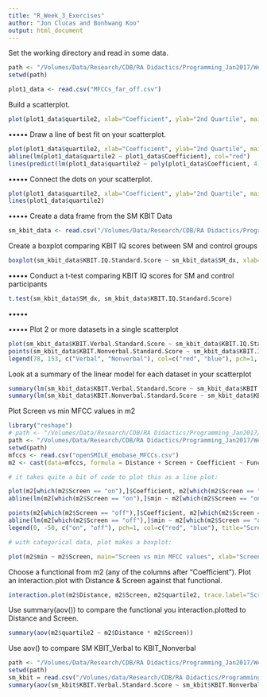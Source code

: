 ```yaml
---
title: "R_Week_3_Exercises"
author: "Jon Clucas and Bonhwang Koo"
output: html_document
---
```


Set the working directory and read in some data.
```r
path <- "/Volumes/Data/Research/CDB/RA Didactics/Programming_Jan2017/Week 3/example_csv/"
setwd(path)

plot1_data <- read.csv("MFCCs_far_off.csv")
```

Build a scatterplot.
```r
plot(plot1_data$quartile2, xlab="Coefficient", ylab="2nd Quartile", main="2nd Quartile MFCC")
```
•••••
Draw a line of best fit on your scatterplot.
```r
plot(plot1_data$quartile2, xlab="Coefficient", ylab="2nd Quartile", main="2nd Quartile MFCC")
abline(lm(plot1_data$quartile2 ~ plot1_data$Coefficient), col="red")
lines(predict(lm(plot1_data$quartile2 ~ poly(plot1_data$Coefficient, 4))), col="blue")
```
•••••
Connect the dots on your scatterplot.
```r
plot(plot1_data$quartile2, xlab="Coefficient", ylab="2nd Quartile", main="2nd Quartile MFCC")
lines(plot1_data$quartile2)
```
•••••
Create a data frame from the SM KBIT Data
```r
sm_kbit_data <- read.csv("/Volumes/Data/Research/CDB/RA Didactics/Programming_Jan2017/Week 3/example_csv/SM_EEG_KBIT.csv")
```
Create a boxplot comparing KBIT IQ scores between SM and control groups
```r
boxplot(sm_kbit_data$KBIT.IQ.Standard.Score ~ sm_kbit_data$SM_dx, xlab="SM Diagnosis", ylab="KBIT IQ Score", main="KBIT IQ Score by SM Diagnosis")
```
•••••
Conduct a t-test comparing KBIT IQ scores for SM and control participants
```r
t.test(sm_kbit_data$SM_dx, sm_kbit_data$KBIT.IQ.Standard.Score)
```
•••••

•••••
Plot 2 or more datasets in a single scatterplot
```r
plot(sm_kbit_data$KBIT.Verbal.Standard.Score ~ sm_kbit_data$KBIT.IQ.Standard.Score, xlab="KBIT IQ Score", ylab="KBIT Score", main="KBIT Verbal & Nonverbal Scores vs KBIT IQ Score", col="red")
points(sm_kbit_data$KBIT.Nonverbal.Standard.Score ~ sm_kbit_data$KBIT.IQ.Standard.Score, col="blue")
legend(78, 153, c("Verbal", "Nonverbal"), col=c("red", "blue"), pch=1, xpd=TRUE)
```

Look at a summary of the linear model for each dataset in your scatterplot
```r
summary(lm(sm_kbit_data$KBIT.Verbal.Standard.Score ~ sm_kbit_data$KBIT.IQ.Standard.Score))
summary(lm(sm_kbit_data$KBIT.Nonverbal.Standard.Score ~ sm_kbit_data$KBIT.IQ.Standard.Score))
```

Plot Screen vs min MFCC values in m2
```r
library("reshape")
# path <- "/Volumes/Data/Research/CDB/RA Didactics/Programming_Jan2017/Week 3/example_csv/"
path <- "/Volumes/Data/Research/CDB/RA Didactics/Programming_Jan2017/Week 3/example_csv"
setwd(path)
mfccs <- read.csv("openSMILE_emobase_MFCCs.csv")
m2 <- cast(data=mfccs, formula = Distance + Screen + Coefficient ~ Functional)

# it takes quite a bit of code to plot this as a line plot:

plot(m2[which(m2$Screen == "on"),]$Coefficient, m2[which(m2$Screen == "on"),]$min, col="red", main="Screen vs min MFCC values", xlab="coefficient", ylab="min MFCC") # first Screen factor
abline(lm(m2[which(m2$Screen == "on"),]$min ~ m2[which(m2$Screen == "on"),]$Coefficient), col="red")

points(m2[which(m2$Screen == "off"),]$Coefficient, m2[which(m2$Screen == "off"),]$min, col="blue") # second Screen factor
abline(lm(m2[which(m2$Screen == "off"),]$min ~ m2[which(m2$Screen == "off"),]$Coefficient), col="blue")
legend(0, -50, c("on", "off"), pch=1, col=c("red", "blue"), title="Screen", xpd=TRUE)

# with categorical data, plot makes a boxplot:

plot(m2$min ~ m2$Screen, main="Screen vs min MFCC values", xlab="Screen", ylab="min MFCC", col=c("red", "blue"), outcol=c("red", "blue"))
```

Choose a functional from m2 (any of the columns after "Coefficient"). Plot an interaction.plot with Distance & Screen against that functional.
```r
interaction.plot(m2$Distance, m2$Screen, m2$quartile2, trace.label="Screen", xlab="Distance", ylab="Quartile 2 MFCCs", main="Quartile 2 MFCCs by Distance and Screen")
```

Use summary(aov()) to compare the functional you interaction.plotted to Distance and Screen.
```r
summary(aov(m2$quartile2 ~ m2$Distance * m2$Screen))
```


Use aov() to compare SM KBIT_Verbal to KBIT_Nonverbal
```r
path <- "/Volumes/Data/Research/CDB/RA Didactics/Programming_Jan2017/Week 3/example_csv/"
setwd(path)
sm_kbit = read.csv("/Volumes/data/Research/CDB/RA Didactics/Programming_Jan2017/Week 3/example_csv/SM_EEG_KBIT.csv")
summary(aov(sm_kbit$KBIT.Verbal.Standard.Score ~ sm_kbit$KBIT.Nonverbal.Standard.Score))
```

